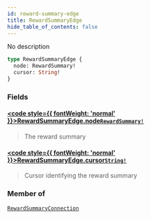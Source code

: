 ```yaml
---
id: reward-summary-edge
title: RewardSummaryEdge
hide_table_of_contents: false
---
```








No description

```graphql
type RewardSummaryEdge {
  node: RewardSummary!
  cursor: String!
}
```


### Fields

#### [<code style={{ fontWeight: 'normal' }}>RewardSummaryEdge.<b>node</b></code>](#)<Bullet />[`RewardSummary!`](/docs/testnet/graphql/objects/reward-summary) <Badge class="secondary" text="non-null"/> <Badge class="secondary" text="object"/>
> The reward summary
> 

#### [<code style={{ fontWeight: 'normal' }}>RewardSummaryEdge.<b>cursor</b></code>](#)<Bullet />[`String!`](/docs/testnet/graphql/scalars/string) <Badge class="secondary" text="non-null"/> <Badge class="secondary" text="scalar"/>
> Cursor identifying the reward summary
> 



### Member of

[`RewardSummaryConnection`](/docs/testnet/graphql/objects/reward-summary-connection)  <Badge class="secondary" text="object"/>




